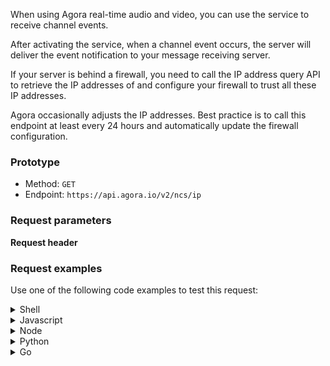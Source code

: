 
When using Agora real-time audio and video, you can use the <Vg k="NCS_LONG" /> service to receive channel events.

After activating the service, when a channel event occurs, the <Vg k="NCS_LONG" /> server will deliver the event notification to your message receiving server.

If your server is behind a firewall, you need to call the IP address query API to retrieve the IP addresses of <Vg k="NCS_LONG" /> and configure your firewall to trust all these IP addresses.

Agora occasionally adjusts the <Vg k="NCS_LONG" /> IP addresses. Best practice is to call this endpoint at least every 24 hours and automatically update the firewall configuration.

### Prototype

* Method: `GET`
* Endpoint: `https://api.agora.io/v2/ncs/ip`

### Request parameters

**Request header**

<Authorization/>

### Request examples

Use one of the following code examples to test this request:

<details>
<summary>Shell</summary>

  - <details>
    <summary>curl</summary>

    <CodeBlock language="shell" showLineNumbers>
      {`curl --request GET \\
        --url http://api.sd-rtn.com/v2/ncs/ip \\
        --header 'Accept: application/json' \\
        --header 'Authorization: '`}
    </CodeBlock>
    </details>

  - <details>
    <summary>HTTPie</summary>

    <CodeBlock language="shell" showLineNumbers>
      {`http GET http://api.sd-rtn.com/v2/ncs/ip \\
      Accept:application/json \\
      Authorization:''`}
    </CodeBlock>
    </details>

  - <details>
    <summary>wget</summary>

    <CodeBlock language="shell" showLineNumbers>
      {`wget --quiet \\
      --method GET \\
      --header 'Authorization: ' \\
      --header 'Accept: application/json' \\
      --output-document \\
      - http://api.sd-rtn.com/v2/ncs/ip`}
    </CodeBlock>
    </details>
</details>

<details>
<summary>Javascript</summary>

  - <details>
    <summary>Fetch</summary>

    <CodeBlock language="js" showLineNumbers>
      {`const url = 'http://api.sd-rtn.com/v2/ncs/ip';
    const options = {method: 'GET', headers: {Authorization: '', Accept: 'application/json'}};

    try {
      const response = await fetch(url, options);
      const data = await response.json();
      console.log(data);
    } catch (error) {
      console.error(error);
    }`}
    </CodeBlock>
    </details>

  - <details>
    <summary>XMLHTTPRequest</summary>

    <CodeBlock language="js" showLineNumbers>
      {`const data = null;

    const xhr = new XMLHttpRequest();
    xhr.withCredentials = true;

    xhr.addEventListener('readystatechange', function () {
      if (this.readyState === this.DONE) {
        console.log(this.responseText);
      }
    });

    xhr.open('GET', 'http://api.sd-rtn.com/v2/ncs/ip');
    xhr.setRequestHeader('Authorization', '');
    xhr.setRequestHeader('Accept', 'application/json');

    xhr.send(data);`}
    </CodeBlock>
    </details>

  - <details>
    <summary>jQuery</summary>

    <CodeBlock language="js" showLineNumbers>
      {`const settings = {
      async: true,
      crossDomain: true,
      url: 'http://api.sd-rtn.com/v2/ncs/ip',
      method: 'GET',
      headers: {
        Authorization: '',
        Accept: 'application/json'
      }
    };

    $.ajax(settings).done(function (response) {
      console.log(response);
    });`}
    </CodeBlock>
    </details>

  - <details>
    <summary>Axios</summary>

    <CodeBlock language="js" showLineNumbers>
      {`import axios from 'axios';

    const options = {
      method: 'GET',
      url: 'http://api.sd-rtn.com/v2/ncs/ip',
      headers: {Authorization: '', Accept: 'application/json'}
    };

    try {
      const { data } = await axios.request(options);
      console.log(data);
    } catch (error) {
      console.error(error);
    }`}
    </CodeBlock>
    </details>
</details>

<details>
<summary>Node</summary>

  - <details>
    <summary>Native</summary>

    <CodeBlock language="js" showLineNumbers>
      {`const http = require('http');

    const options = {
      method: 'GET',
      hostname: 'api.sd-rtn.com',
      port: null,
      path: '/v2/ncs/ip',
      headers: {
        Authorization: '',
        Accept: 'application/json'
      }
    };

    const req = http.request(options, function (res) {
      const chunks = [];

      res.on('data', function (chunk) {
        chunks.push(chunk);
      });

      res.on('end', function () {
        const body = Buffer.concat(chunks);
        console.log(body.toString());
      });
    });

    req.end();`}
    </CodeBlock>
    </details>

  - <details>
    <summary>Request</summary>

    <CodeBlock language="js" showLineNumbers>
      {`const request = require('request');

    const options = {
      method: 'GET',
      url: 'http://api.sd-rtn.com/v2/ncs/ip',
      headers: {Authorization: '', Accept: 'application/json'}
    };

    request(options, function (error, response, body) {
      if (error) throw new Error(error);

      console.log(body);
    });`}
    </CodeBlock>
    </details>

  - <details>
    <summary>Unirest</summary>

    <CodeBlock language="js" showLineNumbers>
      {`const unirest = require('unirest');

    const req = unirest('GET', 'http://api.sd-rtn.com/v2/ncs/ip');

    req.headers({
      Authorization: '',
      Accept: 'application/json'
    });

    req.end(function (res) {
      if (res.error) throw new Error(res.error);

      console.log(res.body);
    });`}
    </CodeBlock>
    </details>

  - <details>
    <summary>Fetch</summary>
    <CodeBlock language="js" showLineNumbers>
      {`const fetch = require('node-fetch');

    const url = 'http://api.sd-rtn.com/v2/ncs/ip';
    const options = {method: 'GET', headers: {Authorization: '', Accept: 'application/json'}};

    try {
      const response = await fetch(url, options);
      const data = await response.json();
      console.log(data);
    } catch (error) {
      console.error(error);
    }`}
    </CodeBlock>
    </details>

  - <details>
    <summary>Axios</summary>

    <CodeBlock language="js" showLineNumbers>
      {`const axios = require('axios').default;

    const options = {
      method: 'GET',
      url: 'http://api.sd-rtn.com/v2/ncs/ip',
      headers: {Authorization: '', Accept: 'application/json'}
    };

    try {
      const { data } = await axios.request(options);
      console.log(data);
    } catch (error) {
      console.error(error);
    }`}
    </CodeBlock>
    </details>
</details>

<details>
<summary>Python</summary>

  - <details>
    <summary>Python 3</summary>

    <CodeBlock language="python" showLineNumbers>
      {`import http.client

    conn = http.client.HTTPConnection("api.sd-rtn.com")

    headers = {
        'Authorization': "",
        'Accept': "application/json"
    }

    conn.request("GET", "/v2/ncs/ip", headers=headers)

    res = conn.getresponse()
    data = res.read()

    print(data.decode("utf-8"))`}
    </CodeBlock>
    </details>

  - <details>
    <summary>Requests</summary>

    <CodeBlock language="python" showLineNumbers>
      {`import requests

    url = "http://api.sd-rtn.com/v2/ncs/ip"

    headers = {
        "Authorization": "",
        "Accept": "application/json"
    }

    response = requests.get(url, headers=headers)

    print(response.json())`}
    </CodeBlock>
    </details>
</details>

<details>
<summary>Go</summary>

    <CodeBlock language="go" showLineNumbers>
      {`package main

    	"fmt"
    	"net/http"
    	"io"
    )

    func main() {

    	url := "http://api.sd-rtn.com/v2/ncs/ip"

    	req, _ := http.NewRequest("GET", url, nil)

    	req.Header.Add("Authorization", "")
    	req.Header.Add("Accept", "application/json")

    	res, _ := http.DefaultClient.Do(req)

    	defer res.Body.Close()
    	body, _ := io.ReadAll(res.Body)

    	fmt.Println(res)
    	fmt.Println(string(body))

    }`}
    </CodeBlock>
    </details>

<details>
<summary>C</summary>
<CodeBlock language="c" showLineNumbers>
  {`CURL *hnd = curl_easy_init();

curl_easy_setopt(hnd, CURLOPT_CUSTOMREQUEST, "GET");
curl_easy_setopt(hnd, CURLOPT_URL, "http://api.sd-rtn.com/v2/ncs/ip");

struct curl_slist *headers = NULL;
headers = curl_slist_append(headers, "Authorization: ");
headers = curl_slist_append(headers, "Accept: application/json");
curl_easy_setopt(hnd, CURLOPT_HTTPHEADER, headers);

CURLcode ret = curl_easy_perform(hnd);`}
</CodeBlock>
</details>

<details>
<summary>Objective-C</summary>

<CodeBlock language="objc" showLineNumbers>
  {`#import <Foundation/Foundation.h>

NSDictionary *headers = @{ @"Authorization": @"",
                           @"Accept": @"application/json" };

NSMutableURLRequest *request = [NSMutableURLRequest requestWithURL:[NSURL URLWithString:@"http://api.sd-rtn.com/v2/ncs/ip"]
                                                       cachePolicy:NSURLRequestUseProtocolCachePolicy
                                                   timeoutInterval:10.0];
[request setHTTPMethod:@"GET"];
[request setAllHTTPHeaderFields:headers];

NSURLSession *session = [NSURLSession sharedSession];
NSURLSessionDataTask *dataTask = [session dataTaskWithRequest:request
                                            completionHandler:^(NSData *data, NSURLResponse *response, NSError *error) {
                                                if (error) {
                                                    NSLog(@"%@", error);
                                                } else {
                                                    NSHTTPURLResponse *httpResponse = (NSHTTPURLResponse *) response;
                                                    NSLog(@"%@", httpResponse);
                                                }
                                            }];
[dataTask resume];`}
</CodeBlock>
</details>

<details>
<summary>OCaml</summary>

<CodeBlock language="ocaml" showLineNumbers>
  {`open Cohttp_lwt_unix
open Cohttp
open Lwt

let uri = Uri.of_string "http://api.sd-rtn.com/v2/ncs/ip" in
let headers = Header.add_list (Header.init ()) [
  ("Authorization", "");
  ("Accept", "application/json");
] in

Client.call ~headers \`GET uri
\>\>= fun (res, body_stream) -\>
  (* Do stuff with the result *)`}
</CodeBlock>
</details>

<details>
<summary>C#</summary>
  - <details>
    <summary>HTTPClient</summary>

    <CodeBlock language="csharp" showLineNumbers>
      {`using System.Net.Http.Headers;
    var client = new HttpClient();
    var request = new HttpRequestMessage
    {
        Method = HttpMethod.Get,
        RequestUri = new Uri("http://api.sd-rtn.com/v2/ncs/ip"),
        Headers =
        {
            { "Authorization", "" },
            { "Accept", "application/json" },
        },
    };
    using (var response = await client.SendAsync(request))
    {
        response.EnsureSuccessStatusCode();
        var body = await response.Content.ReadAsStringAsync();
        Console.WriteLine(body);
    }`}
    </CodeBlock>
    </details>

  - <details>
    <summary>RestSharp</summary>

    <CodeBlock language="csharp" showLineNumbers>
      {`var client = new RestClient("http://api.sd-rtn.com/v2/ncs/ip");
    var request = new RestRequest(Method.GET);
    request.AddHeader("Authorization", "");
    request.AddHeader("Accept", "application/json");
    IRestResponse response = client.Execute(request);`}
    </CodeBlock>
    </details>
</details>


<details>
<summary>Java</summary>
  - <details>
    <summary>AsyncHttp</summary>

    <CodeBlock language="java" showLineNumbers>
      {`AsyncHttpClient client = new DefaultAsyncHttpClient();
    client.prepare("GET", "http://api.sd-rtn.com/v2/ncs/ip")
      .setHeader("Authorization", "")
      .setHeader("Accept", "application/json")
      .execute()
      .toCompletableFuture()
      .thenAccept(System.out::println)
      .join();

    client.close();`}
    </CodeBlock>
    </details>

  - <details>
    <summary>NetHttp</summary>

    <CodeBlock language="java" showLineNumbers>
      {`HttpRequest request = HttpRequest.newBuilder()
        .uri(URI.create("http://api.sd-rtn.com/v2/ncs/ip"))
        .header("Authorization", "")
        .header("Accept", "application/json")
        .method("GET", HttpRequest.BodyPublishers.noBody())
        .build();
    HttpResponse<String> response = HttpClient.newHttpClient().send(request, HttpResponse.BodyHandlers.ofString());
    System.out.println(response.body());`}
    </CodeBlock>
    </details>

  - <details>
    <summary>OkHttp</summary>

    <CodeBlock language="java" showLineNumbers>
      {`OkHttpClient client = new OkHttpClient();

    Request request = new Request.Builder()
      .url("http://api.sd-rtn.com/v2/ncs/ip")
      .get()
      .addHeader("Authorization", "")
      .addHeader("Accept", "application/json")
      .build();

    Response response = client.newCall(request).execute();`}
    </CodeBlock>
    </details>

  - <details>
    <summary>Unirest</summary>

    <CodeBlock language="java" showLineNumbers>
      {`HttpResponse<String> response = Unirest.get("http://api.sd-rtn.com/v2/ncs/ip")
      .header("Authorization", "")
      .header("Accept", "application/json")
      .asString();`}
    </CodeBlock>
    </details>
</details>

<details>
<summary>Http 1.1</summary>

<CodeBlock language="http" showLineNumbers>
  {`GET /v2/ncs/ip HTTP/1.1
Authorization:
Accept: application/json
Host: api.sd-rtn.com`}
</CodeBlock>
</details>

<details>
<summary>Clojure</summary>

<CodeBlock language="clojure" showLineNumbers>
  {`(require '[clj-http.client :as client])

(client/get "http://api.sd-rtn.com/v2/ncs/ip" {:headers {:Authorization ""}
                                               :accept :json})`}
</CodeBlock>
</details>

<details>
<summary>Kotlin</summary>

<CodeBlock language="kotlin" showLineNumbers>
  {`val client = OkHttpClient()

val request = Request.Builder()
  .url("http://api.sd-rtn.com/v2/ncs/ip")
  .get()
  .addHeader("Authorization", "")
  .addHeader("Accept", "application/json")
  .build()

val response = client.newCall(request).execute()`}
</CodeBlock>
</details>

<details>
<summary>PHP</summary>
  - <details>
    <summary>cURL</summary>

    <CodeBlock language="php" showLineNumbers>
      {`<?php

    $curl = curl_init();

    curl_setopt_array($curl, [
      CURLOPT_URL => "http://api.sd-rtn.com/v2/ncs/ip",
      CURLOPT_RETURNTRANSFER => true,
      CURLOPT_ENCODING => "",
      CURLOPT_MAXREDIRS => 10,
      CURLOPT_TIMEOUT => 30,
      CURLOPT_HTTP_VERSION => CURL_HTTP_VERSION_1_1,
      CURLOPT_CUSTOMREQUEST => "GET",
      CURLOPT_HTTPHEADER => [
        "Accept: application/json",
        "Authorization: "
      ],
    ]);

    $response = curl_exec($curl);
    $err = curl_error($curl);

    curl_close($curl);

    if ($err) {
      echo "cURL Error #:" . $err;
    } else {
      echo $response;
    }`}
    </CodeBlock>
    </details>

  - <details>
    <summary>Guzzle</summary>

    <CodeBlock language="php" showLineNumbers>
      {`<?php

    $client = new GuzzleHttp\\Client();

    $response = $client->request('GET', 'http://api.sd-rtn.com/v2/ncs/ip', [
      'headers' => [
        'Accept' => 'application/json',
        'Authorization' => '',
      ],
    ]);

    echo $response->getBody();`}
    </CodeBlock>
    </details>
</details>

<details>
<summary>PowerShell</summary>
  - <details>
    <summary>WebRequest</summary>

    <CodeBlock language="shell" showLineNumbers>
      {`$headers=@{}
    $headers.Add("Authorization", "")
    $headers.Add("Accept", "application/json")
    $response = Invoke-WebRequest -Uri 'http://api.sd-rtn.com/v2/ncs/ip' -Method GET -Headers $headers`}
    </CodeBlock>
    </details>

 -  <details>
    <summary>RestMethod</summary>

    <CodeBlock language="shell" showLineNumbers>
      {`$headers=@{}
    $headers.Add("Authorization", "")
    $headers.Add("Accept", "application/json")
    $response = Invoke-RestMethod -Uri 'http://api.sd-rtn.com/v2/ncs/ip' -Method GET -Headers $headers`}
    </CodeBlock>
    </details>
</details>

<details>
<summary>R</summary>

<CodeBlock language="r" showLineNumbers>
  {`library(httr)

url <- "http://api.sd-rtn.com/v2/ncs/ip"

response <- VERB("GET", url, add_headers('Authorization' = ''), content_type("application/octet-stream"), accept("application/json"))

content(response, "text")`}
</CodeBlock>
</details>

<details>
<summary>Ruby</summary>
<CodeBlock language="ruby" showLineNumbers>
  {`require 'uri'
require 'net/http'

url = URI("http://api.sd-rtn.com/v2/ncs/ip")

http = Net::HTTP.new(url.host, url.port)

request = Net::HTTP::Get.new(url)
request["Authorization"] = ''
request["Accept"] = 'application/json'

response = http.request(request)
puts response.read_body`}
</CodeBlock>
</details>

<details>
<summary>Swift</summary>
<CodeBlock language="swift" showLineNumbers>
  {`import Foundation

let headers = [
  "Authorization": "",
  "Accept": "application/json"
]

let request = NSMutableURLRequest(url: NSURL(string: "http://api.sd-rtn.com/v2/ncs/ip")! as URL,
                                        cachePolicy: .useProtocolCachePolicy,
                                    timeoutInterval: 10.0)
request.httpMethod = "GET"
request.allHTTPHeaderFields = headers

let session = URLSession.shared
let dataTask = session.dataTask(with: request as URLRequest, completionHandler: { (data, response, error) -> Void in
  if (error != nil) {
    print(error as Any)
  } else {
    let httpResponse = response as? HTTPURLResponse
    print(httpResponse)
  }
})

dataTask.resume()`}
</CodeBlock>
</details>

### Response parameters

For details about possible response status codes, see [Response status codes](../../response-status-code).

If the status code is not `200`, the request fails. See the `message` field in the response body for the reason for this failure.

If the status code is `200`, the request succeeds, and the response body includes the following parameters:

| Parameter | Type    | Description                                                  |
| :-------- | :------ | :----------------------------------------------------------- |
| `data`    | Object  |  <ul><li>`service`<ul><li>`hosts` <ul><li>`primaryIP`: The IP address of the <Vg k="NCS_LONG" /> server. When you receive a response, you need to add the IP address (or list of IP addresses) from this field to the whitelist.</li></ul></li></ul></li></ul> |

### Response example

<CodeBlock language="json" showLineNumbers>
  {`{
  "data": {
    "service": {
      "hosts": [
        {
          "primaryIP": "xxx.xxx.xxx.xxx"
        },
        {
          "primaryIP": "xxx.xxx.xxx.xxx"
        }
      ]
    }
  }
}`}
</CodeBlock>